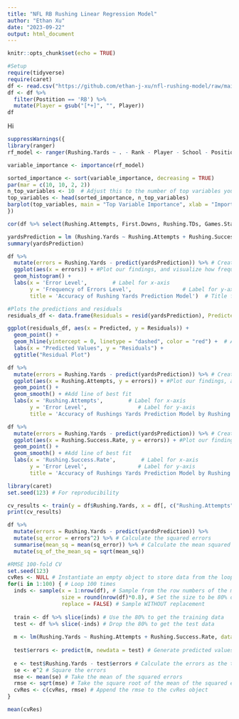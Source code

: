 ---
title: "NFL RB Rushing Linear Regression Model"
author: "Ethan Xu"
date: "2023-09-22"
output: html_document
---

```{r setup, include=FALSE}
knitr::opts_chunk$set(echo = TRUE)
```

```{r}
#Setup
require(tidyverse)
require(caret)
df <- read.csv("https://github.com/ethan-j-xu/nfl-rushing-model/raw/main/NFL%202022-2023%20Rushing%20Data%20-%20Sheet1.csv")
df <- df %>%
  filter(Postition == 'RB') %>%
  mutate(Player = gsub("[*+]", "", Player))
df
```
Hi
```{r}
suppressWarnings({ 
library(ranger)
rf_model <- ranger(Rushing.Yards ~ . - Rank - Player - School - Position -YPC - YPG, data = df, num.trees = 100, mtry = 5, importance = 'impurity')

variable_importance <- importance(rf_model)

sorted_importance <- sort(variable_importance, decreasing = TRUE)
par(mar = c(10, 10, 2, 2))
n_top_variables <- 10  # Adjust this to the number of top variables you want to display
top_variables <- head(sorted_importance, n_top_variables)
barplot(top_variables, main = "Top Variable Importance", xlab = "Importance Score", horiz = TRUE, las = 2)
})
```

```{r}
cor(df %>% select(Rushing.Attempts, First.Downs, Rushing.TDs, Games.Started, Rushing.Success.Rate, Longest.Rushing.Attempt))

yardsPrediction = lm (Rushing.Yards ~ Rushing.Attempts + Rushing.Success.Rate, data = df)
summary(yardsPrediction)

df %>%
  mutate(errors = Rushing.Yards - predict(yardsPrediction)) %>% # Create errors column for differences between actual and predicted future earnings 
  ggplot(aes(x = errors)) + #Plot our findings, and visualize how frequently our model was off by a certain amount.
  geom_histogram() +
  labs(x = 'Error Level',        # Label for x-axis
       y = 'Frequency of Errors Level',                # Label for y-axis
       title = 'Accuracy of Rushing Yards Prediction Model')  # Title for the plot

#Plots the predictions and residuals
residuals_df <- data.frame(Residuals = resid(yardsPrediction), Predicted = predict(yardsPrediction))

ggplot(residuals_df, aes(x = Predicted, y = Residuals)) +
  geom_point() +
  geom_hline(yintercept = 0, linetype = "dashed", color = "red") +  # Add a dashed line at y = 0
  labs(x = "Predicted Values", y = "Residuals") +
  ggtitle("Residual Plot")

df %>%
  mutate(errors = Rushing.Yards - predict(yardsPrediction)) %>% # Create errors column for differences between actual and predicted future earnings 
  ggplot(aes(x = Rushing.Attempts, y = errors)) + #Plot our findings, and visualize how accurate our model was for each level of rushing attempts
  geom_point() +
  geom_smooth() + #Add line of best fit
  labs(x = 'Rushing.Attempts',        # Label for x-axis
       y = 'Error Level',                # Label for y-axis
       title = 'Accuracy of Rushings Yards Prediction Model by Rushing.Attempts')

df %>%
  mutate(errors = Rushing.Yards - predict(yardsPrediction)) %>% # Create errors column for differences between actual and predicted future earnings 
  ggplot(aes(x = Rushing.Success.Rate, y = errors)) + #Plot our findings, and visualize how accurate our model was for each level of rushing success
  geom_point() +
  geom_smooth() + #Add line of best fit
  labs(x = 'Rushing.Success.Rate',        # Label for x-axis
       y = 'Error Level',                # Label for y-axis
       title = 'Accuracy of Rushings Yards Prediction Model by Rushing.Success.Rate')
```

```{r}
library(caret)
set.seed(123) # For reproducibility

cv_results <- train(y = df$Rushing.Yards, x = df[, c("Rushing.Attempts", "Rushing.Success.Rate")], method = "lm", trControl = trainControl(method = "cv", number = 50))
print(cv_results)
```

```{r}
df %>%
  mutate(errors = Rushing.Yards - predict(yardsPrediction)) %>%
  mutate(sq_error = errors^2) %>% # Calculate the squared errors
  summarise(mean_sq = mean(sq_error)) %>% # Calculate the mean squared errors
  mutate(sq_of_the_mean_sq = sqrt(mean_sq))

#RMSE 100-fold CV
set.seed(123)
cvRes <- NULL # Instantiate an empty object to store data from the loop
for(i in 1:100) { # Loop 100 times
  inds <- sample(x = 1:nrow(df), # Sample from the row numbers of the movies_analysis dataframe
                 size = round(nrow(df)*0.8), # Set the size to be 80% of the total rows (don't forget to round()!)
                 replace = FALSE) # Sample WITHOUT replacement
  
  train <- df %>% slice(inds) # Use the 80% to get the training data
  test <- df %>% slice(-inds) # Drop the 80% to get the test data
  
  m <- lm(Rushing.Yards ~ Rushing.Attempts + Rushing.Success.Rate, data = train) # Train the model on the train data
  
  test$errors <- predict(m, newdata = test) # Generate predicted values from the model
  
  e <- test$Rushing.Yards - test$errors # Calculate the errors as the true Y minus the predicted Y
  se <- e^2 # Square the errors
  mse <- mean(se) # Take the mean of the squared errors
  rmse <- sqrt(mse) # Take the square root of the mean of the squared errors
  cvRes <- c(cvRes, rmse) # Append the rmse to the cvRes object
} 

mean(cvRes)
```
